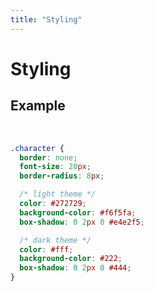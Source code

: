 ```yaml
---
title: "Styling"
---
```



# Styling

<Section markdown={Readme} type="h3" name="Custom Styling" removeHeading />

## Example

<br />
<VerificationInput
  length={5}
  classNames={{
    character: "character",
  }}
/>

```css
.character {
  border: none;
  font-size: 20px;
  border-radius: 8px;

  /* light theme */
  color: #272729;
  background-color: #f6f5fa;
  box-shadow: 0 2px 0 #e4e2f5;

  /* dark theme */
  color: #fff;
  background-color: #222;
  box-shadow: 0 2px 0 #444;
}
```
